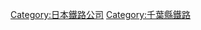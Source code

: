 {{commonscat|Choshi Electric Railway}}
{{catmore}}
{{DEFAULTSORT:Choshi Electric Railway}}
[[Category:日本鐵路公司|Category:日本鐵路公司]]
[[Category:千葉縣鐵路|Category:千葉縣鐵路]]